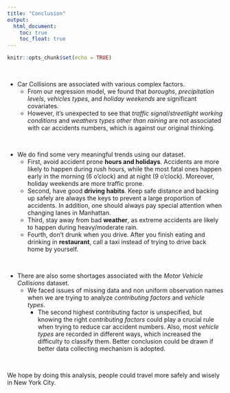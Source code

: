 ```yaml
---
title: "Conclusion"
output: 
  html_document: 
    toc: true
    toc_float: true
---
```


```r
knitr::opts_chunk$set(echo = TRUE)
```
<br />

* Car Collisions are associated with various complex factors. 
  + From our regression model, we found that *boroughs*, *precipitation levels*, *vehicles types*, and *holiday weekends* are significant covariates. 
  + However, it’s unexpected to see that *traffic signal*/*streetlight working conditions* and *weathers types other than raining* are not associated with car accidents numbers, which is against our original thinking. 

<br />

* We do find some very meaningful trends using our dataset. 
  + First, avoid accident prone **hours and holidays**. Accidents are more likely to happen during rush hours, while the most fatal ones happen early in the morning (6 o'clock) and at night (9 o’clock). Moreover, holiday weekends are more traffic prone. 
  + Second, have good **driving habits**. Keep safe distance and backing up safely are always the keys to prevent a large proportion of accidents. In addition, one should always pay special attention when changing lanes in Manhattan. 
  + Third, stay away from bad **weather**, as extreme accidents are likely to happen during heavy/moderate rain.
  + Fourth, don't drunk when you drive. After you finish eating and drinking in **restaurant**, call a taxi instead of trying to drive back home by yourself.

<br />

* There are also some shortages associated with the *Motor Vehicle Collisions* dataset. 
  + We faced issues of missing data and non uniform observation names when we are trying to analyze *contributing factors* and *vehicle types*. 
    + The second highest contributing factor is unspecified, but knowing the right *contributing factors* could play a crucial rule when trying to reduce car accident numbers. Also, most *vehicle types* are recorded in different ways, which increased the difficulty to classify them. Better conclusion could be drawn if better data collecting mechanism is adopted.  

<br />

We hope by doing this analysis, people could travel more safely and wisely in New York City. 


